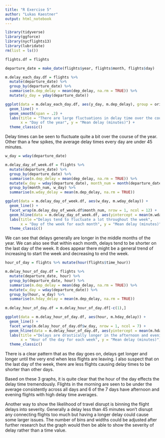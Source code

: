 ```yaml
---
title: "R Exercise 5"
author: "Lukas Kaestner"
output: html_notebook
---
```



```r
library(tidyverse)
library(ggforce)
library(nycflights13)
library(lubridate)
rm(list = ls())

flights.df = flights

```


```r

departure_date = make_date(flights$year, flights$month, flights$day)

m.delay_each_day.df = flights %>%
  mutate(departure_date) %>%
  group_by(departure_date) %>%
  summarise(m.dep_delay = mean(dep_delay, na.rm = TRUE)) %>%
  mutate(y_day = yday(departure_date))

ggplot(data = m.delay_each_day.df, aes(y_day, m.dep_delay), group = origin) +
  geom_line() +
  geom_smooth(span = .2) +
  labs(title = "There are large fluctuations in delay time over the course of the year", 
       x = "Day of the year", y = "Mean delay (minutes)") +
  theme_classic()
```

Delay times can be seen to fluctuate quite a bit over the course of the year. Other than a few spikes, the average delay times every day are under 45 minutes. 


```r

w_day = wday(departure_date)

m.delay_day_of_week.df = flights %>%
  mutate(departure_date) %>%
  group_by(departure_date) %>%
  summarise(m.dep_delay = mean(dep_delay, na.rm = TRUE)) %>%
  mutate(w_day = wday(departure_date), month_num = month(departure_date)) %>%
  group_by(month_num, w_day) %>%
  summarise(m.wday_delay = mean(m.dep_delay, na.rm = TRUE))

ggplot(data = m.delay_day_of_week.df, aes(w_day, m.wday_delay)) +
  geom_line() +
  facet_wrap(m.delay_day_of_week.df$month_num, nrow = 1, ncol = 12) +
  geom_hline(data = m.delay_day_of_week.df, aes(yintercept = mean(m.wday_delay)), colour ="grey75") +
  labs(title ="Delays tend to fluctuate a lot throughout the week",
       x = "Day of the week for each month", y = "Mean delay (minutes)") +
  theme_classic()

```

We can see that delays generally are longer in the middle months of the year. We can also see that within each month, delays tend to be shorter on the last day of the week. It does appear there might be a general trend of increasing to start the week and decreasing to end the week. 


```r

hour_of_day = flights %>% mutate(hour(flights$time_hour))

m.delay_hour_of_day.df = flights %>%
  mutate(departure_date, hour) %>%
  group_by(departure_date, hour) %>%
  summarise(m.dep_delay = mean(dep_delay, na.rm = TRUE)) %>%
  mutate(w_day = wday(departure_date)) %>%
  group_by(hour, w_day) %>%
  summarise(m.hday_delay = mean(m.dep_delay, na.rm = TRUE))
  
m.delay_hour_of_day.df = m.delay_hour_of_day.df[-c(1),]

ggplot(data = m.delay_hour_of_day.df, aes(hour, m.hday_delay)) +
  geom_line() +
  facet_wrap(m.delay_hour_of_day.df$w_day, nrow = 1, ncol = 7) +
  geom_hline(data = m.delay_hour_of_day.df, aes(yintercept = mean(m.hday_delay)), colour ="grey75") +
  labs(title ="Delays are drastically longer in the afternoon and evening",
       x = "Hour of the day for each week", y = "Mean delay (minutes)") +
  theme_classic()

```

There is a clear pattern that as the day goes on, delays get longer and longer until the very end when less flights are leaving. I also suspect that on the last day of the week, there are less flights causing delay times to be shorter than other days. 

Based on these 3 graphs, it is quite clear that the hour of the day effects the delay time tremendously. Flights in the morning are seen to be under the average consistently across all days and 6 of the 7 days have afternoon and evening flights with high delay time averages.

Another way to show the likelihood of travel disrupt is binning the flight delays into severity. Generally a delay less than 45 minutes won't disrupt any connecting flights too much but having a longer delay could cause some larger issues. The number of bins and widths could be adjusted after further research but the graph would then be able to show the severity of delay rather than a time value.



